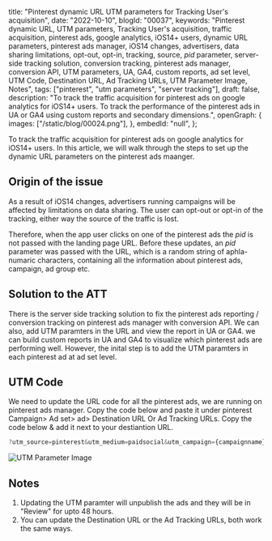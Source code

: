  title: "Pinterest dynamic URL UTM parameters for Tracking User's acquisition",
 date: "2022-10-10",
 blogId: "00037",
 keywords:
  "Pinterest dynamic URL, UTM parameters, Tracking User's acquisition, traffic acquisition, pinterest ads, google analytics, iOS14+ users, dynamic URL parameters, pinterest ads manager, iOS14 changes, advertisers, data sharing limitations, opt-out, opt-in, tracking, source, _pid_ parameter, server-side tracking solution, conversion tracking, pinterest ads manager, conversion API, UTM parameters, UA, GA4, custom reports, ad set level, UTM Code, Destination URL, Ad Tracking URLs, UTM Parameter Image, Notes",
 tags: ["pinterest", "utm parameters", "server tracking"],
 draft: false,
 description:
  "To track the traffic acquisition for pinterest ads on google analytics for iOS14+ users. To track the performance of the pinterest ads in UA or GA4 using custom reports and secondary dimensions.",
 openGraph: {
  images: ["/static/blog/00024.png"],
 },
 embedId: "null",
};

<BlogHeader metadata={metadata} />

To track the traffic acquisition for pinterest ads on google analytics for iOS14+ users. In this article, we will walk through the steps to set up the dynamic URL parameters on the pinterest ads maanger.

## Origin of the issue

As a result of iOS14 changes, advertisers running campaigns will be affected by limitations on data sharing. The user can opt-out or opt-in of the tracking, either way the source of the traffic is lost.

Therefore, when the app user clicks on one of the pinterest ads the _pid_ is not passed with the landing page URL. Before these updates, an _pid_ parameter was passed with the URL, which is a random string of aphla-numaric characters, containing all the information about pinterest ads, campaign, ad group etc.

## Solution to the ATT

There is the server side tracking solution to fix the pinterest ads reporting / conversion tracking on pinterest ads manager with conversion API. We can also, add UTM paramters in the URL and view the report in UA or GA4. we can build custom reports in UA and GA4 to visualize which pinterest ads are performing well. However, the inital step is to add the UTM paramters in each pinterest ad at ad set level.

## UTM Code

We need to update the URL code for all the pinterest ads, we are running on pinterest ads manager. Copy the code below and paste it under pinterest Campaign> Ad set> ad> Destination URL Or Ad Tracking URLs. Copy the code below & add it next to your destiantion URL.

```javascript
?utm_source=pinterest&utm_medium=paidsocial&utm_campaign={campaignname}&utm_id={campaignid}&utm_term={adgroupname}&utm_content={adid}
```

![UTM Parameter Image](/static/blog/00037_1.png)

## Notes

1. Updating the UTM paramter will unpublish the ads and they will be in "Review" for upto 48 hours.
2. You can update the Destination URL or the Ad Tracking URLs, both work the same ways.

<GiscusComments />
